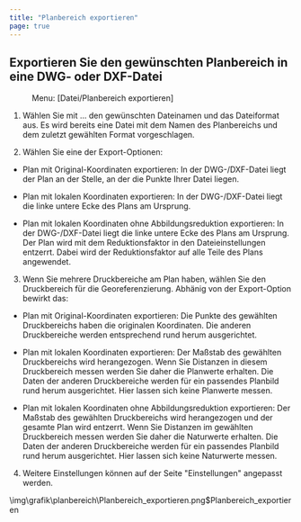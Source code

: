```yaml
---
title: "Planbereich exportieren"
page: true
---
```

## Exportieren Sie den gew&#252;nschten Planbereich in eine DWG- oder DXF-Datei
<GeoMapper> <Menu> Menu: [Datei/Planbereich exportieren] </Menu> 


1.  W&#228;hlen Sie mit <Border>...</Border>  den gew&#252;nschten Dateinamen und das Dateiformat aus. Es wird bereits eine Datei mit dem Namen des Planbereichs und dem zuletzt gew&#228;hlten Format vorgeschlagen.


2.  W&#228;hlen Sie eine der Export-Optionen:


- <Bold> Plan mit Original-Koordinaten exportieren: </Bold>  In der DWG-/DXF-Datei liegt der Plan an der Stelle, an der die Punkte Ihrer Datei liegen. 


- <Bold> Plan mit lokalen Koordinaten exportieren: </Bold>  In der DWG-/DXF-Datei liegt die linke untere Ecke des Plans am Ursprung. 


- <Bold> Plan mit lokalen Koordinaten ohne Abbildungsreduktion exportieren: </Bold>   In der DWG-/DXF-Datei liegt die linke untere Ecke des Plans am Ursprung. Der Plan wird mit dem Reduktionsfaktor in den Dateieinstellungen entzerrt. Dabei wird der Reduktionsfaktor auf alle Teile des Plans angewendet.




3.  Wenn Sie mehrere Druckbereiche am Plan haben, w&#228;hlen Sie den Druckbereich f&#252;r die Georeferenzierung. Abh&#228;nig von der Export-Option bewirkt das:


- <Bold> Plan mit Original-Koordinaten exportieren: </Bold>  Die Punkte des gew&#228;hlten Druckbereichs haben die originalen Koordinaten. Die anderen Druckbereiche werden entsprechend rund herum ausgerichtet.


- <Bold> Plan mit lokalen Koordinaten exportieren: </Bold>  Der Ma&#223;stab des gew&#228;hlten Druckbereichs wird herangezogen. Wenn Sie Distanzen in diesem Druckbereich messen werden Sie daher die Planwerte erhalten. Die Daten der anderen Druckbereiche werden f&#252;r ein passendes Planbild rund herum ausgerichtet. Hier lassen sich keine Planwerte messen.


- <Bold> Plan mit lokalen Koordinaten ohne Abbildungsreduktion exportieren: </Bold>   Der Ma&#223;stab des gew&#228;hlten Druckbereichs wird herangezogen und der gesamte Plan wird entzerrt. Wenn Sie Distanzen im gew&#228;hlten Druckbereich messen werden Sie daher die Naturwerte erhalten. Die Daten der anderen Druckbereiche werden f&#252;r ein passendes Planbild rund herum ausgerichtet. Hier lassen sich keine Naturwerte messen. 




4.  Weitere Einstellungen k&#246;nnen auf der Seite &quot;Einstellungen&quot; angepasst werden.






<Image>\img\grafik\planbereich\Planbereich_exportieren.png$Planbereich_exportieren</Image>

</GeoMapper>
